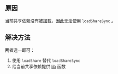 
<ErrorCodeTitle code='RUNTIME-006'/>

## 原因

当前共享依赖没有被加载，因此无法使用 `loadShareSync` 。

## 解决方法

两者选一即可：

1. 使用 `loadShare` 替代 `loadShareSync`
2. 给当前共享依赖提供 [lib](../../basic/runtime/runtime-api#loadshare) 函数
